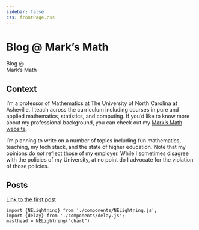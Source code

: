 ```yaml
---
sidebar: false
css: frontPage.css
---
```


<!-- The animated title block -->
<div id="masthead">
<h1 class='small-title h1'>Blog @ Mark's Math</h1>
<div class="chart_container">
<div id="chart"></div>
<div class="hide-small markon">Blog @</div>
<div class="hide-small what">Mark's Math</div>
</div>
</div>

## Context

I'm a professor of Mathematics at The University of North Carolina at Asheville. I teach across the curriculum including courses in pure and applied mathematics, statistics, and computing. If you'd like to know more about my professional background, you can check out my [Mark's Math website](https://marksmath.org/).

I'm planning to write on a number of topics including fun mathematics, teaching, my tech stack, and the state of higher education. Note that my opinions do *not* reflect those of my employer. While I sometimes disagree with the policies of my University, at no point do I advocate for the violation of those policies.

## Posts 

[Link to the first post](./posts/About/index.qmd){.post}



```ojs
import {NELightning} from './components/NELightning.js';
import {delay} from './components/delay.js';
masthead = NELightning("chart")
```
